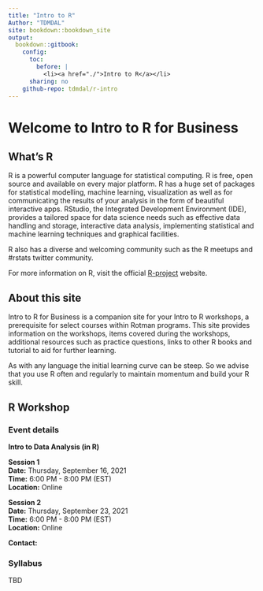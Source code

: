 ```yaml
---
title: "Intro to R"
Author: "TDMDAL"
site: bookdown::bookdown_site
output:
  bookdown::gitbook:
    config:
      toc:
        before: |
          <li><a href="./">Intro to R</a></li>
      sharing: no
    github-repo: tdmdal/r-intro
---
```


# Welcome to Intro to R for Business{-}

## What's R {-}

R is a powerful computer language for statistical computing. R is free, open source and available on every major platform. R has a huge set of packages for statistical modelling, machine learning, visualization as well as for communicating the results of your analysis in the form of beautiful interactive apps. RStudio, the Integrated Development Environment (IDE), provides a tailored space for data science needs such as effective data handling and storage, interactive data analysis, implementing statistical and machine learning techniques and graphical facilities. 

R also has a diverse and welcoming community such as the R meetups and #rstats twitter community. 

For more information on R, visit the official [R-project](https://www.r-project.org/about.html) website.


## About this site {-}

Intro to R for Business is a companion site for your Intro to R workshops, a prerequisite for select courses within Rotman programs. This site provides information on the workshops, items covered during the workshops, additional resources such as practice questions, links to other R books and tutorial to aid for further learning.

As with any language the initial learning curve can be steep. So we advise that you use R often and regularly to maintain momentum and build your R skill.  

## R Workshop {-}

### Event details {-}

**Intro to Data Analysis (in R)**

**Session 1**  
**Date:** Thursday, September 16, 2021  
**Time:** 6:00 PM - 8:00 PM (EST)  
**Location:** Online  
 
**Session 2**  
**Date:** Thursday, September 23, 2021  
**Time:** 6:00 PM - 8:00 PM (EST)  
**Location:** Online  

**Contact:** 

### Syllabus {-}
TBD